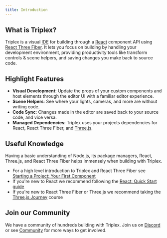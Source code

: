 ```yaml
---
title: Introduction
---
```



<DownloadThanks />

## What is Triplex?

Triplex is a visual <abbr title="Integrated Development Environment">IDE</abbr> for building through a [React](https://react.dev) component API using [React Three Fiber](https://r3f.docs.pmnd.rs/getting-started/introduction). It lets you focus on building by handling your development environment, providing productivity tools like transform controls & scene helpers, and saving changes you make back to source code.

## Highlight Features

- **Visual Development**: Update the props of your custom components and host elements through the editor UI with a familiar editor experience.
- **Scene Helpers**: See where your lights, cameras, and more are without writing code.
- **Code Sync**: Changes made in the editor are saved back to your source code, and vice versa.
- **Managed Dependencies**: Triplex uses your projects dependencies for React, React Three Fiber, and [Three.js](https://threejs.org/).

## Useful Knowledge

Having a basic understanding of Node.js, its package managers, React, Three.js, and React Three Fiber helps immensely when building with Triplex.

- For a high level introduction to Triplex and React Three Fiber see [Starting a Project: Your First Component](/docs/get-started/starting-a-project/your-first-component)
- If you're new to React we recommend following the [React: Quick Start guide](https://react.dev/learn)
- If you're new to React Three Fiber or Three.js we recommend taking the [Three.js Journey](https://threejs-journey.com/lessons/what-are-react-and-react-three-fiber) course

## Join our Community

We have a community of hundreds building with Triplex. Join us on [Discord](https://discord.gg/nBzRBUEs4b) or see [Community](/docs/community) for more ways to get involved.
